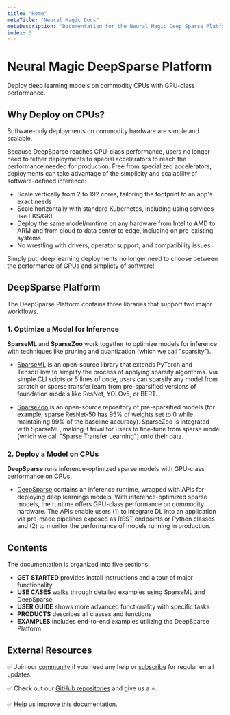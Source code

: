```yaml
---
title: "Home"
metaTitle: "Neural Magic Docs"
metaDescription: "Documentation for the Neural Magic Deep Sparse Platform: a suite of software components to train and deploy sparsified deep learning models performantly on your data"
index: 0
---
```


# Neural Magic DeepSparse Platform

Deploy deep learning models on commodity CPUs with GPU-class performance.

## Why Deploy on CPUs?

Software-only deployments on commodity hardware are simple and scalable.

Because DeepSparse reaches GPU-class performance, users no longer need to tether deployments to special
accelerators to reach the performance needed for production. Free from specialized accelerators, 
deployments can take advantage of the simplicity and scalability of software-defined inference:
- Scale vertically from 2 to 192 cores, tailoring the footprint to an app's exact needs
- Scale horizontally with standard Kubernetes, including using services like EKS/GKE
- Deploy the same model/runtime on any hardware from Intel to AMD to ARM and from cloud to data center to edge, including on pre-existing systems
- No wrestling with drivers, operator support, and compatibility issues

Simply put, deep learning deployments no longer need to choose between the performance of GPUs and simplicty of software!

## DeepSparse Platform

The DeepSparse Platform contains three libraries that support two major workflows.

### 1. Optimize a Model for Inference

**SparseML** and **SparseZoo** work together to optimize models for inference with
techniques like pruning and quantization (which we call "sparsity").

- [SparseML](/products/sparseml) is an open-source library that extends PyTorch and TensorFlow to simplify the process of 
  applying sparsity algorithms. Via simple CLI scipts or 5 lines of code, users can sparsify any model from scratch 
  or sparse transfer learn from pre-sparsified versions of foundation models like ResNet, YOLOv5, or BERT.

- [SparseZoo](/products/sparsezoo) is an open-source repository of pre-sparsified models
  (for example, sparse ResNet-50 has 95% of weights set to 0 while maintaining 99% of the baseline accuracy). SparseZoo is integrated with 
  SparseML, making it trival for users to fine-tune from sparse model (which we call "Sparse Transfer Learning") onto their data.

### 2. Deploy a Model on CPUs

**DeepSparse** runs inference-optimized sparse models with GPU-class performance on CPUs.

- [DeepSparse](/products/deepsparse) contains an inference runtime, wrapped with APIs for deploying deep learnings models. 
  With inference-optimized sparse models, the runtime offers GPU-class performance on commodity hardware. 
  The APIs enable users (1) to integrate DL into an application via pre-made pipelines exposed as REST endpoints
  or Python classes and (2) to monitor the performance of models running in production.

## Contents

The documentation is organized into five sections:

- **GET STARTED** provides install instructions and a tour of major functionality
- **USE CASES** walks through detailed examples using SparseML and DeepSparse
- **USER GUIDE** shows more advanced functionality with specific tasks
- **PRODUCTS** describes all classes and functions
- **EXAMPLES** includes end-to-end examples utilizing the DeepSparse Platform

## External Resources

✅ Join our [community](https://join.slack.com/t/discuss-neuralmagic/shared_invite/zt-q1a1cnvo-YBoICSIw3L1dmQpjBeDurQ) if you need any help
or [subscribe](https://neuralmagic.com/deep-sparse-community/#subscribe) for regular email updates.

✅ Check out our [GitHub repositories](https://github.com/neuralmagic) and give us a ⭐.

✅ Help us improve this [documentation](https://github.com/neuralmagic/docs).
